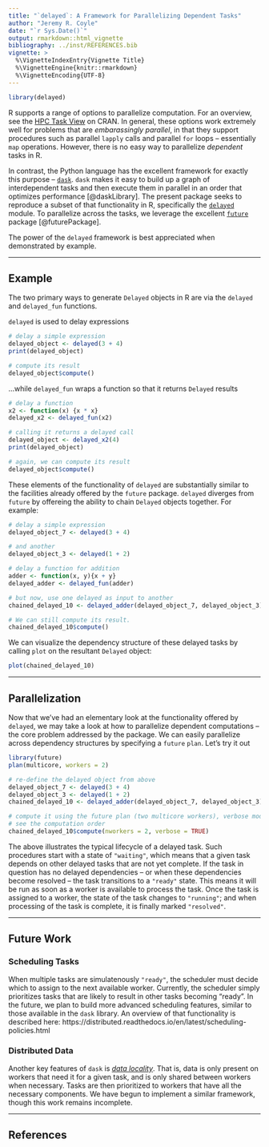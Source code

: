 ```yaml
---
title: "`delayed`: A Framework for Parallelizing Dependent Tasks"
author: "Jeremy R. Coyle"
date: "`r Sys.Date()`"
output: rmarkdown::html_vignette
bibliography: ../inst/REFERENCES.bib
vignette: >
  %\VignetteIndexEntry{Vignette Title}
  %\VignetteEngine{knitr::rmarkdown}
  %\VignetteEncoding{UTF-8}
---
```


```r
library(delayed)
```

R supports a range of options to parallelize computation. For an overview, see
the [HPC Task
View](https://cran.r-project.org/web/views/HighPerformanceComputing.html) on
CRAN. In general, these options work extremely well for problems that are
_embarassingly parallel_, in that they support procedures such as parallel
`lapply` calls and parallel `for` loops -- essentially `map` operations.
However, there is no easy way to parallelize _dependent_ tasks in R. 

In contrast, the Python language has the excellent framework for exactly this
purpose -- [`dask`](http://dask.pydata.org/en/latest/). `dask` makes it easy to
build up a graph of interdependent tasks and then execute them in parallel in an
order that optimizes performance [@daskLibrary]. The present package seeks to
reproduce a subset of that functionality in R, specifically the
[`delayed`](http://dask.pydata.org/en/latest/delayed.html) module. To
parallelize across the tasks, we leverage the excellent
[`future`](https://github.com/HenrikBengtsson/future/) package [@futurePackage].

The power of the `delayed` framework is best appreciated when demonstrated by
example.

---

## Example

The two primary ways to generate `Delayed` objects in R are via the `delayed`
and `delayed_fun` functions.

`delayed` is used to delay expressions

```r
# delay a simple expression
delayed_object <- delayed(3 + 4)
print(delayed_object)

# compute its result
delayed_object$compute()
```

...while `delayed_fun` wraps a function so that it returns `Delayed` results

```r
# delay a function
x2 <- function(x) {x * x}
delayed_x2 <- delayed_fun(x2)

# calling it returns a delayed call
delayed_object <- delayed_x2(4)
print(delayed_object)

# again, we can compute its result
delayed_object$compute()
```

These elements of the functionality of `delayed` are substantially similar to
the facilities already offered by the `future` package. `delayed` diverges from
`future` by offereing the ability to chain `Delayed` objects together. For
example:

```r
# delay a simple expression
delayed_object_7 <- delayed(3 + 4)

# and another
delayed_object_3 <- delayed(1 + 2)

# delay a function for addition
adder <- function(x, y){x + y}
delayed_adder <- delayed_fun(adder)

# but now, use one delayed as input to another
chained_delayed_10 <- delayed_adder(delayed_object_7, delayed_object_3)

# We can still compute its result.
chained_delayed_10$compute()
```

We can visualize the dependency structure of these delayed tasks by calling
`plot` on the resultant `Delayed` object:

```r
plot(chained_delayed_10)
```

---

## Parallelization

Now that we've had an elementary look at the functionality offered by `delayed`,
we may take a look at how to parallelize dependent computations -- the core
problem addressed by the package. We can easily parallelize across dependency
structures by specifying a `future` `plan`. Let's try it out

```r
library(future)
plan(multicore, workers = 2)

# re-define the delayed object from above
delayed_object_7 <- delayed(3 + 4)
delayed_object_3 <- delayed(1 + 2)
chained_delayed_10 <- delayed_adder(delayed_object_7, delayed_object_3)

# compute it using the future plan (two multicore workers), verbose mode lets us
# see the computation order
chained_delayed_10$compute(nworkers = 2, verbose = TRUE)
```

The above illustrates the typical lifecycle of a delayed task. Such procedures
start with a state of `"waiting"`, which means that a given task depends on
other delayed tasks that are not yet complete. If the task in question has no
delayed dependencies -- or when these dependencies become resolved -- the task
transitions to a `"ready"` state. This means it will be run as soon as a worker
is available to process the task. Once the task is assigned to a worker, the
state of the task changes to `"running"`; and when processing of the task is
complete, it is finally marked `"resolved"`.

---

## Future Work

### Scheduling Tasks

When multiple tasks are simulatenously `"ready"`, the scheduler must decide
which to assign to the next available worker. Currently, the scheduler simply
prioritizes tasks that are likely to result in other tasks becoming "ready". In
the future, we plan to build more advanced scheduling features, similar to those
available in the `dask` library. An overview of that functionality is described
here: https://distributed.readthedocs.io/en/latest/scheduling-policies.html

### Distributed Data

Another key features of `dask` is [_data 
locality_](https://distributed.readthedocs.io/en/latest/locality.html). That is,
data is only present on workers that need it for a given task, and is only
shared between workers when necessary. Tasks are then prioritized to workers
that have all the necessary components. We have begun to implement a similar
framework, though this work remains incomplete.

---

## References

